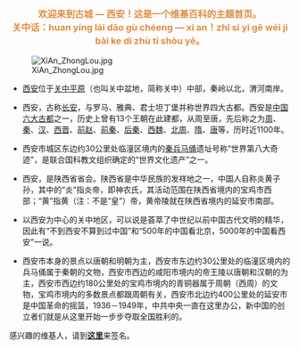 <h3 align="center" style="color:#E08C41">
欢迎来到古城 — 西安！这是一个维基百科的主题首页。
<br>关中话：huan yíng lái dāo gù chéeng — xi an！zhī si yi gē wéi ji bài ke di zhù tí shòu yē。
</h3>
<p align="left" style="color:#00a6ac">[[File:XiAn_ZhongLou.jpg|left]]
*[[西安|西安]]位于[[关中|关中]][[平原|平原]]（也叫关中盆地，简称关中）中部，秦岭以北，渭河南岸。

*西安，古称[[长安|长安]]，与罗马、雅典、君士坦丁堡并称世界四大古都。西安是[[中国首都|中国六大古都]]之一，历史上曾有13个王朝在此建都，从周至唐，先后称之为[[周|周]]、[[秦|秦]]、[[汉|汉]]、[[西晋|西晋]]、[[前赵|前赵]]、[[前秦|前秦]]、[[后秦|后秦]]、[[西魏|西魏]]、[[北周|北周]]、[[隋|隋]]、[[唐|唐]]等，历时近1100年。

*西安市城区东边约30公里处临潼区境内的[[秦始皇兵马俑|秦兵马俑]]遗址号称“世界第八大奇迹”，是联合国科教文组织确定的“世界文化遗产”之一。

*西安，是陕西省省会。陕西省是中华民族的发祥地之一，中国人自称炎黄子孙，其中的“炎”指炎帝，即神农氏，其活动范围在陕西省境内的宝鸡市西部；“黄”指黄（注：不是“皇”）帝，黄帝陵就在陕西省境内的延安市南部。

*以西安为中心的关中地区，可以说是荟萃了中世纪以前中国古代文明的精华，因此有“不到西安不算到过中国”和“500年的中国看北京，5000年的中国看西安”一说。

*西安市本身的景点以唐朝和明朝为主，西安市东边约30公里处的临潼区境内的兵马俑属于秦朝的文物，西安市西边的咸阳市境内的帝王陵以唐朝和汉朝的为主，西安市西边约180公里处的宝鸡市境内的青铜器属于周朝（西周）的文物，宝鸡市境内的多数景点都跟周朝有关，西安市北边约400公里处的延安市是中国革命的摇篮，1936－1949年，中共中央一直在这里办公，新中国的创立者们就是从这里开始一步步夺取全国胜利的。

<p align="right">感兴趣的维基人，请到[[Wikipedia:西安兴趣小组维基人列表|'''这里''']]来签名。</p>
